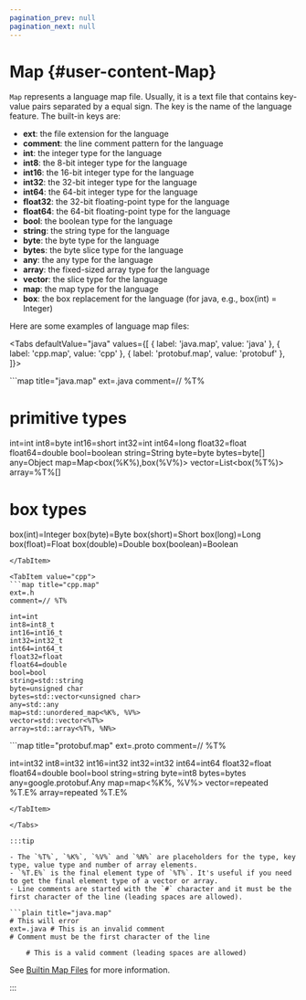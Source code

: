 ```yaml
---
pagination_prev: null
pagination_next: null
---
```


# Map {#user-content-Map}


`Map` represents a language map file. Usually, it is a text file that contains key-value pairs separated by a equal sign. The key is the name of the language feature. The built-in keys are:

- **ext**: the file extension for the language
- **comment**: the line comment pattern for the language
- **int**: the integer type for the language
- **int8**: the 8-bit integer type for the language
- **int16**: the 16-bit integer type for the language
- **int32**: the 32-bit integer type for the language
- **int64**: the 64-bit integer type for the language
- **float32**: the 32-bit floating-point type for the language
- **float64**: the 64-bit floating-point type for the language
- **bool**: the boolean type for the language
- **string**: the string type for the language
- **byte**: the byte type for the language
- **bytes**: the byte slice type for the language
- **any**: the any type for the language
- **array**: the fixed-sized array type for the language
- **vector**: the slice type for the language
- **map**: the map type for the language
- **box**: the box replacement for the language (for java, e.g., box(int) = Integer)

Here are some examples of language map files:

<Tabs
  defaultValue="java"
  values={[
    { label: 'java.map', value: 'java' },
    { label: 'cpp.map', value: 'cpp' },
    { label: 'protobuf.map', value: 'protobuf' },
  ]}>

<TabItem value="java">
```map title="java.map"
ext=.java
comment=// %T%

# primitive types

int=int
int8=byte
int16=short
int32=int
int64=long
float32=float
float64=double
bool=boolean
string=String
byte=byte
bytes=byte[]
any=Object
map=Map<box(%K%),box(%V%)>
vector=List<box(%T%)>
array=%T%[]

# box types

box(int)=Integer
box(byte)=Byte
box(short)=Short
box(long)=Long
box(float)=Float
box(double)=Double
box(boolean)=Boolean

````
</TabItem>

<TabItem value="cpp">
```map title="cpp.map"
ext=.h
comment=// %T%

int=int
int8=int8_t
int16=int16_t
int32=int32_t
int64=int64_t
float32=float
float64=double
bool=bool
string=std::string
byte=unsigned char
bytes=std::vector<unsigned char>
any=std::any
map=std::unordered_map<%K%, %V%>
vector=std::vector<%T%>
array=std::array<%T%, %N%>
````

</TabItem>

<TabItem value="protobuf">
```map title="protobuf.map"
ext=.proto
comment=// %T%

int=int32
int8=int32
int16=int32
int32=int32
int64=int64
float32=float
float64=double
bool=bool
string=string
byte=int8
bytes=bytes
any=google.protobuf.Any
map=map<%K%, %V%>
vector=repeated %T.E%
array=repeated %T.E%

````
</TabItem>

</Tabs>

:::tip

- The `%T%`, `%K%`, `%V%` and `%N%` are placeholders for the type, key type, value type and number of array elements.
- `%T.E%` is the final element type of `%T%`. It's useful if you need to get the final element type of a vector or array.
- Line comments are started with the `#` character and it must be the first character of the line (leading spaces are allowed).

```plain title="java.map"
# This will error
ext=.java # This is an invalid comment
# Comment must be the first character of the line

	# This is a valid comment (leading spaces are allowed)
````

See [Builtin Map Files](https://github.com/gopherd/next/tree/main/builtin) for more information.

:::
